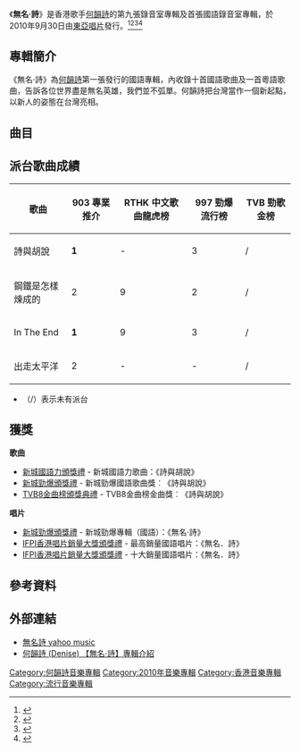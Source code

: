 {{Album infobox | <!-- See Wikipedia:WikiProject_Albums -->
| Name       = 無名·詩
| Type       = 錄音室專輯
| Artist     = [[何韻詩|何韻詩]]
| Cover      = 何韻詩 無名·詩 CD.jpg
| Released   = 2010年9月30日
| Recorded   = 2010年
| Language    = 國語
| Length     = 48分32秒
| Producer   = 英師傅、何韻詩、[[何秉舜|何秉舜]]、[[陳奐仁|陳奐仁]]、[[王雙駿|王雙駿]]
| Label      = [[東亞唱片_(集團)|東亞唱片]]
| Last album  = [[Heroes_(專輯)|Heroes]]<br>（2009年）
| This album  = '''無名·詩'''<br>（2010年）
| Next album  = [[Green|Green]]<br>（2011年）
}}
《'''無名·詩'''》是香港歌手[[何韻詩|何韻詩]]的第九張錄音室專輯及首張國語錄音室專輯，於2010年9月30日由[[東亞唱片_(集團)|東亞唱片]]發行。<ref>{{cite web|url=https://itunes.apple.com/hk/album/%E7%84%A1%E5%90%8D-%E8%A9%A9/892607914|title=無名·詩|publisher=Apple Inc.|accessdate=2018年12月29日|archive-date=2019年4月11日|archive-url=https://web.archive.org/web/20190411071540/https://itunes.apple.com/hk/album/%E7%84%A1%E5%90%8D-%E8%A9%A9/892607914|dead-url=no}}</ref><ref>{{cite web |title=实录：何韵诗聊《无名 诗》 十年定位发国语碟 |url=http://ent.sina.com.cn/y/2010-10-27/16263127593.shtml |website=SINA |access-date=2019-02-07 |archive-date=2019-08-19 |archive-url=https://web.archive.org/web/20190819134205/http://ent.sina.com.cn/y/2010-10-27/16263127593.shtml |dead-url=no }}</ref><ref>{{cite web |title=何韵诗上海带病演出 宣传新专辑《无名-诗》 |url=http://ent.sina.com.cn/y/2010-11-09/21103141010.shtml |website=SINA |accessdate=2019-02-07 |archive-date=2019-08-12 |archive-url=https://web.archive.org/web/20190812064553/http://ent.sina.com.cn/y/2010-11-09/21103141010.shtml |dead-url=no }}</ref><ref>{{cite web |title=《无名 诗》：何韵诗是怎样炼成的 |url=http://music.yule.sohu.com/20101018/n275876149.shtml |website=SOHU |accessdate=2019-02-07 |archive-date=2019-02-09 |archive-url=https://web.archive.org/web/20190209124113/http://music.yule.sohu.com/20101018/n275876149.shtml |dead-url=no }}</ref>

==專輯簡介==
《無名·詩》為[[何韻詩|何韻詩]]第一張發行的國語專輯，內收錄十首國語歌曲及一首粵語歌曲，告訴各位世界盡是無名英雄，我們並不弧單。何韻詩把台灣當作一個新起點，以新人的姿態在台灣亮相。

==曲目==
{{tracklist
| headline = 台灣版
| total_length = 48:32
| title_width = 16%

| music_credits = yes
| lyrics_credits = yes
| arranger_credits = yes
| producer_credits = yes
| longnote_column = yes

| title1 = 詩與胡說
| music1 = [[羅曉彬|PAN]]
| lyrics1 = [[黃偉文|黃偉文]]
| arranger1 = [[英師傅|英師傅]]
| producer1 = 英師傅<br>[[何韻詩|何韻詩]]
| longnote1 = 
| length1 = 3:38

| title2 = 瘋子
| music2 = [[李賢璞|八三夭阿璞]]
| lyrics2 = [[陳信宏|五月天阿信]]
| arranger2 = 八三夭阿璞
| producer2 = 英師傅<br>[[何秉舜|何秉舜]]<br>何韻詩
| longnote2 = 
| length2 = 4:01

| title3 = 出走太平洋
| music3 = [[徐繼宗|徐繼宗]]
| lyrics3 = 徐繼宗<br>[[陳婧|陳婧]]
| arranger3 = 英師傅<br>何秉舜
| producer3 = 英師傅<br>何秉舜<br>何韻詩
| longnote3 = 
| length3 = 4:24

| title4 = 愛麗絲夢遊仙境症候群
| music4 = PAN
| lyrics4 = [[魏如萱|魏如萱]]
| arranger4 = 英師傅
| producer4 = 英師傅<br>何韻詩
| longnote4 = 
| length4 = 4:16

| title5 = 菇菇歌
| music5 = [[陳奐仁|陳奐仁]]<br>何秉舜
| lyrics5 = 陳奐仁
| arranger5 = 陳奐仁<br>何秉舜<br>[[王雙駿|王雙駿]]
| producer5 = 陳奐仁<br>何秉舜<br>何韻詩
| longnote5 = 
| length5 = 4:07

| title6 = 西伯利亞開滿臘梅花
| music6 = [[陳鈞元|陳鈞元]]
| lyrics6 = [[周耀輝|周耀輝]]
| arranger6 = 王雙駿
| producer6 = 王雙駿<br>何韻詩
| longnote6 = 
| length6 = 4:11

| title7 = 鋼鐵人
| music7 = [[Vincent_Chow|Vincent Chow]]
| lyrics7 = 魏如萱
| arranger7 = 王雙駿
| producer7 = 王雙駿<br>何韻詩
| longnote7 = 《鋼鐵是怎樣煉成的》國語版
| length7 = 5:06

| title8 = 噓
| music8 = [[余艾倫|余艾倫]]
| lyrics8 = [[藍小邪|藍小邪]]
| arranger8 = 英師傅
| producer8 = 英師傅<br>何韻詩
| longnote8 = 
| length8 = 4:12

| title9 = In The End
| music9 = [[陳科妤|陳科妤]]
| lyrics9 = [[范曉萱|范曉萱]]
| arranger9 = 何秉舜
| producer9 = 何秉舜<br>何韻詩
| longnote9 = 
| length9 = 4:05

| title10 = 無名
| music10 = 何韻詩
| lyrics10 = 魏如萱<br>[[郭啟華|郭啟華]]
| arranger10 = 英師傅<br>何秉舜
| producer10 = 英師傅<br>何秉舜<br>何韻詩
| longnote10 = 
| length10 = 5:29
}}
{{Track listing
| collapsed = yes
| headline = 香港版新增曲目
| total_length = 48:32

| music_credits = yes
| lyrics_credits = yes
| arranger_credits = yes
| producer_credits = yes
| longnote_column = yes

| title11 = 鋼鐵是怎樣煉成的
| music11 = Vincent Chow
| lyrics11 = 黃偉文
| arranger11 = 王雙駿
| producer11 = 王雙駿<br>何韻詩
| longnote11 = 
| length11 = 5:03
}}
{{tracklist
| headline = DVD {{nobold| （香港版）}}
| collapsed = yes
| title1 = 詩與胡說
| note1 = 音樂錄像帶
| title2 = 鋼鐵是怎樣煉成的
| note2 = 音樂錄像帶
}}

{{tracklist
| headline = DVD {{nobold| （台灣版）}}
| collapsed = yes
| title1 = 詩與胡說 
| note1 = live version
| title2 = 溫柔 
| note2 = live version
| title3 = 你是我的花朵 
| note3 = live version
| title4 = 光明會
| note4 = live version
| title5 = 千千萬萬個我 
| note5 = live version
}}

==派台歌曲成績== 
{| class="wikitable"
|-
!歌曲||903 專業推介||RTHK 中文歌曲龍虎榜||997 勁爆流行榜||TVB 勁歌金榜
|-
| 詩與胡說 || '''1''' || - || 3 || /
|-
| 鋼鐵是怎樣煉成的 || 2 || 9 || 2 || /
|-
| In The End || '''1''' || 9 || 3 || /
|-
| 出走太平洋 || 2 || - || - || /  
|}
*（/）表示未有派台
==獲獎==
'''歌曲'''
*[[新城國語力頒獎禮|新城國語力頒獎禮]] - 新城國語力歌曲：《詩與胡說》
*[[新城勁爆頒獎禮|新城勁爆頒獎禮]] - 新城勁爆國語歌曲獎︰《詩與胡說》
*[[TVB8金曲榜頒獎典禮|TVB8金曲榜頒獎典禮]] - TVB8金曲榜金曲獎︰《詩與胡說》
'''唱片'''
*[[新城勁爆頒獎禮|新城勁爆頒獎禮]] - 新城勁爆專輯（國語）：《無名‧詩》
*[[IFPI香港唱片銷量大獎頒獎禮|IFPI香港唱片銷量大獎頒獎禮]] - 最高銷量國語唱片：《無名．詩》
*[[IFPI香港唱片銷量大獎頒獎禮|IFPI香港唱片銷量大獎頒獎禮]] - 十大銷量國語唱片：《無名．詩》

==參考資料==
{{reflist}}

==外部連結==
*[https://web.archive.org/web/20110819185247/http://hk.music.yahoo.com/album-album.html?albumid=31993 無名詩 yahoo music]
*[https://web.archive.org/web/20120614122015/http://tw.kkbox.com/album/77aBkDDqc0QPqIa0FaTR008l-index.html#album-description 何韻詩 (Denise) 【無名‧詩】專輯介紹]

{{何韻詩}}
{{新城勁爆國語專輯}}
{{IFPI香港唱片銷量大獎最高銷量國語唱片}}

[[Category:何韻詩音樂專輯|Category:何韻詩音樂專輯]]
[[Category:2010年音樂專輯|Category:2010年音樂專輯]]
[[Category:香港音樂專輯|Category:香港音樂專輯]]
[[Category:流行音樂專輯|Category:流行音樂專輯]]